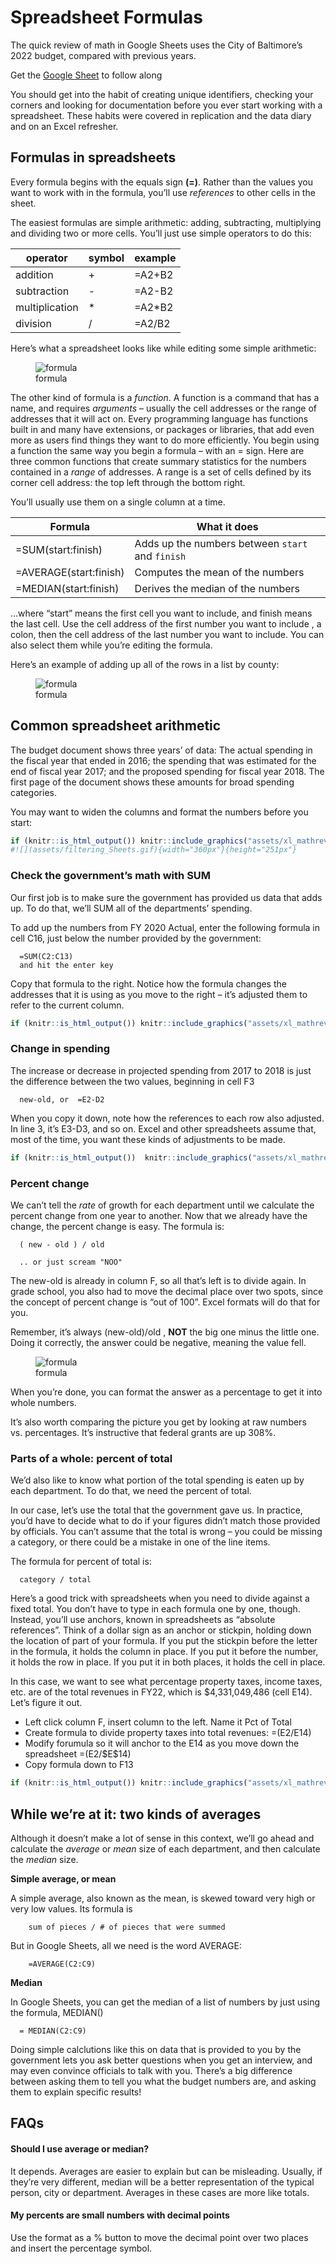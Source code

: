 # Spreadsheet Formulas {#xl-formulas}

The quick review of math in Google Sheets uses the City of Baltimore's 2022 budget, compared with previous years.

::: {.alert .alert-info .opacity-2}
Get the [Google Sheet](https://docs.google.com/spreadsheets/d/1IR86EPwC8pjkRPYmjpavvyywShbucRpseYEk9xddXcU/edit?usp=sharing) to follow along
:::

You should get into the habit of creating unique identifiers, checking your corners and looking for documentation before you ever start working with a spreadsheet. These habits were covered in replication and the data diary and on an Excel refresher.

## Formulas in spreadsheets

Every formula begins with the equals sign **(=)**. Rather than the values you want to work with in the formula, you'll use *references* to other cells in the sheet.

The easiest formulas are simple arithmetic: adding, subtracting, multiplying and dividing two or more cells. You'll just use simple operators to do this:

| operator       | symbol | example |
|----------------|--------|---------|
| addition       | \+     | =A2+B2  |
| subtraction    | \-     | =A2-B2  |
| multiplication | \*     | =A2\*B2 |
| division       | /      | =A2/B2  |

Here's what a spreadsheet looks like while editing some simple arithmetic:

![formula](images/xl_mathreview_00.png)

The other kind of formula is a *function*. A function is a command that has a name, and requires *arguments* -- usually the cell addresses or the range of addresses that it will act on. Every programming language has functions built in and many have extensions, or packages or libraries, that add even more as users find things they want to do more efficiently. You begin using a function the same way you begin a formula -- with an = sign. Here are three common functions that create summary statistics for the numbers contained in a *range* of addresses. A range is a set of cells defined by its corner cell address: the top left through the bottom right.

You'll usually use them on a single column at a time.

| Formula                | What it does                                     |
|------------------------|------------------------------------------------|
| =SUM(start:finish)     | Adds up the numbers between `start` and `finish` |
| =AVERAGE(start:finish) | Computes the mean of the numbers                 |
| =MEDIAN(start:finish)  | Derives the median of the numbers                |

...where "start" means the first cell you want to include, and finish means the last cell. Use the cell address of the first number you want to include , a colon, then the cell address of the last number you want to include. You can also select them while you're editing the formula.

Here's an example of adding up all of the rows in a list by county:

![formula](images/xl_mathreview_00A.png)

## Common spreadsheet arithmetic

The budget document shows three years' of data: The actual spending in the fiscal year that ended in 2016; the spending that was estimated for the end of fiscal year 2017; and the proposed spending for fiscal year 2018. The first page of the document shows these amounts for broad spending categories.

You may want to widen the columns and format the numbers before you start:


```r

if (knitr::is_html_output()) knitr::include_graphics("assets/xl_mathreview_01_Sheets.gif")  
#![](assets/filtering_Sheets.gif){width="360px"}{height="251px"}
```

### Check the government's math with SUM

Our first job is to make sure the government has provided us data that adds up. To do that, we'll SUM all of the departments' spending.

To add up the numbers from FY 2020 Actual, enter the following formula in cell C16, just below the number provided by the government:

      =SUM(C2:C13)
      and hit the enter key

Copy that formula to the right. Notice how the formula changes the addresses that it is using as you move to the right -- it's adjusted them to refer to the current column.

```r

if (knitr::is_html_output()) knitr::include_graphics("assets/xl_mathreview_02_sheets.gif")  

```

### Change in spending

The increase or decrease in projected spending from 2017 to 2018 is just the difference between the two values, beginning in cell F3

      new-old, or  =E2-D2

When you copy it down, note how the references to each row also adjusted. In line 3, it's E3-D3, and so on. Excel and other spreadsheets assume that, most of the time, you want these kinds of adjustments to be made.


```r

if (knitr::is_html_output())  knitr::include_graphics("assets/xl_mathreview_03_sheets.gif")  

```

### Percent change

We can't tell the *rate* of growth for each department until we calculate the percent change from one year to another. Now that we already have the change, the percent change is easy. The formula is:

      ( new - old ) / old

      .. or just scream "NOO"

The new-old is already in column F, so all that's left is to divide again. In grade school, you also had to move the decimal place over two spots, since the concept of percent change is "out of 100". Excel formats will do that for you.

Remember, it's always (new-old)/old , **NOT** the big one minus the little one. Doing it correctly, the answer could be negative, meaning the value fell.

![formula](images/xl_mathreview_04.png)

When you're done, you can format the answer as a percentage to get it into whole numbers.

It's also worth comparing the picture you get by looking at raw numbers vs. percentages. It's instructive that federal grants are up 308%.

### Parts of a whole: percent of total

We'd also like to know what portion of the total spending is eaten up by each department. To do that, we need the percent of total.

In our case, let's use the total that the government gave us. In practice, you'd have to decide what to do if your figures didn't match those provided by officials. You can't assume that the total is wrong -- you could be missing a category, or there could be a mistake in one of the line items.

The formula for percent of total is:

      category / total

Here's a good trick with spreadsheets when you need to divide against a fixed total. You don't have to type in each formula one by one, though. Instead, you'll use anchors, known in spreadsheets as "absolute references". Think of a dollar sign as an anchor or stickpin, holding down the location of part of your formula. If you put the stickpin before the letter in the formula, it holds the column in place. If you put it before the number, it holds the row in place. If you put it in both places, it holds the cell in place.

In this case, we want to see what percentage property taxes, income taxes, etc. are of the total revenues in FY22, which is $4,331,049,486 (cell E14). Let's figure it out.

-  Left click column F, insert column to the left. Name it Pct of Total
-  Create formula to divide property taxes into total revenues: =(E2/E14)
-  Modify forumula so it will anchor to the E14 as you move down the spreadsheet =(E2/\$E$14)
-  Copy formula down to F13

```r

if (knitr::is_html_output()) knitr::include_graphics("assets/xl_mathreview_06_Sheets.gif")  

```

## While we're at it: two kinds of averages

Although it doesn't make a lot of sense in this context, we'll go ahead and calculate the *average* or *mean* size of each department, and then calculate the *median* size.

**Simple average, or mean**

A simple average, also known as the mean, is skewed toward very high or very low values. Its formula is

        sum of pieces / # of pieces that were summed

But in Google Sheets, all we need is the word AVERAGE:

        =AVERAGE(C2:C9)

**Median**

In Google Sheets, you can get the median of a list of numbers by just using the formula, MEDIAN()

      = MEDIAN(C2:C9)

Doing simple calclutions like this on data that is provided to you by the government lets you ask better questions when you get an interview, and may even convince officials to talk with you. There's a big difference between asking them to tell you what the budget numbers are, and asking them to explain specific results!

## FAQs

#### Should I use average or median? {.unnumbered}

It depends. Averages are easier to explain but can be misleading. Usually, if they're very different, median will be a better representation of the typical person, city or department. Averages in these cases are more like totals.

#### My percents are small numbers with decimal points {.unnumbered}

Use the format as a % button to move the decimal point over two places and insert the percentage symbol.